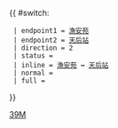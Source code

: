 {{ #switch: {{{format|}}}
  | endpoint1 = [[漁安苑]]
  | endpoint2 = [[天后站公共運輸交匯處|天后站]]
  | direction = 2
  | status = 
  | inline = [[漁安苑]] ↔ [[天后站公共運輸交匯處|天后站]]
  | normal =
  | full =
}}<noinclude>[[Category:港島專線小巴路線模板|39M]]</noinclude>